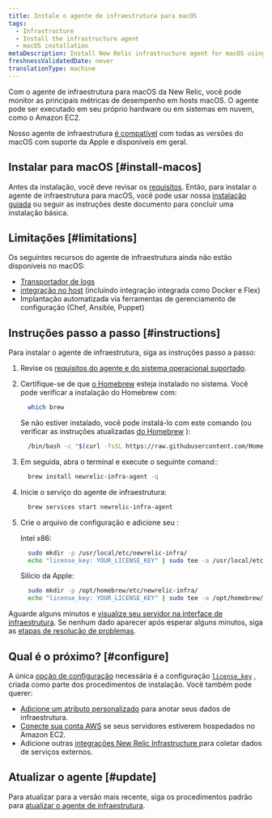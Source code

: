 ```yaml
---
title: Instale o agente de infraestrutura para macOS
tags:
  - Infrastructure
  - Install the infrastructure agent
  - macOS installation
metaDescription: Install New Relic infrastructure agent for macOS using Homebrew.
freshnessValidatedDate: never
translationType: machine
---
```


Com o agente de infraestrutura para macOS da New Relic, você pode monitor as principais métricas de desempenho em hosts macOS. O agente pode ser executado em seu próprio hardware ou em sistemas em nuvem, como o Amazon EC2.

Nosso agente de infraestrutura [é compatível](/docs/infrastructure/install-infrastructure-agent/get-started/requirements-infrastructure-agent) com todas as versões do macOS com suporte da Apple e disponíveis em geral.

## Instalar para macOS [#install-macos]

Antes da instalação, você deve revisar os [requisitos](/docs/infrastructure/new-relic-infrastructure/getting-started/compatibility-requirements-new-relic-infrastructure). Então, para instalar o agente de infraestrutura para macOS, você pode usar nossa [instalação guiada](/docs/full-stack-observability/observe-everything/get-started/new-relic-guided-install-overview/) ou seguir as instruções deste documento para concluir uma instalação básica.

## Limitações [#limitations]

Os seguintes recursos do agente de infraestrutura ainda não estão disponíveis no macOS:

* [Transportador de logs](/docs/logs/enable-log-management-new-relic/enable-log-monitoring-new-relic/forward-your-logs-using-infrastructure-agent/)
* [integração no host](/docs/integrations/host-integrations/get-started/introduction-host-integrations/) (incluindo integração integrada como Docker e Flex)
* Implantação automatizada via ferramentas de gerenciamento de configuração (Chef, Ansible, Puppet)

## Instruções passo a passo [#instructions]

Para instalar o agente de infraestrutura, siga as instruções passo a passo:

1. Revise os [requisitos do agente e do sistema operacional suportado](/docs/infrastructure/new-relic-infrastructure/getting-started/compatibility-requirements-new-relic-infrastructure).

2. Certifique-se de que [o Homebrew](https://brew.sh/) esteja instalado no sistema. Você pode verificar a instalação do Homebrew com:

   ```bash
     which brew
   ```

   Se não estiver instalado, você pode instalá-lo com este comando (ou verificar as instruções atualizadas [do Homebrew](https://brew.sh/) ):

   ```bash
     /bin/bash -c "$(curl -fsSL https://raw.githubusercontent.com/Homebrew/install/HEAD/install.sh)"
   ```

3. Em seguida, abra o terminal e execute o seguinte comand::

   ```bash
     brew install newrelic-infra-agent -q
   ```

4. Inicie o serviço do agente de infraestrutura:

   ```bash
     brew services start newrelic-infra-agent
   ```

5. Crie o arquivo de configuração e adicione seu <InlinePopover type="licenseKey"/>:

   Intel x86:

   ```bash
     sudo mkdir -p /usr/local/etc/newrelic-infra/
     echo "license_key: YOUR_LICENSE_KEY" | sudo tee -a /usr/local/etc/newrelic-infra/newrelic-infra.yml
   ```

   Silício da Apple:

   ```bash
     sudo mkdir -p /opt/homebrew/etc/newrelic-infra/
     echo "license_key: YOUR_LICENSE_KEY" | sudo tee -a /opt/homebrew/etc/newrelic-infra/newrelic-infra.yml
   ```

Aguarde alguns minutos e [visualize seu servidor na interface de infraestrutura](/docs/infrastructure/infrastructure-ui-pages/infra-ui-overview). Se nenhum dado aparecer após esperar alguns minutos, siga as [etapas de resolução de problemas](/docs/infrastructure/new-relic-infrastructure/troubleshooting/no-data-appears-infrastructure).

<InstallFeedback/>

## Qual é o próximo? [#configure]

A única [opção de configuração](/docs/infrastructure/install-configure-infrastructure/configuration/configure-infrastructure-agent) necessária é a configuração [`license_key`](/docs/Infrastructure-configure-your-agent#conf-license_key) , criada como parte dos procedimentos de instalação. Você também pode querer:

* [Adicione um atributo personalizado](/docs/Infrastructure-configure-your-agent#conf-custom_attributes) para anotar seus dados de infraestrutura.
* [Conecte sua conta AWS](/docs/infrastructure-amazon-aws-ec2-integration#connect) se seus servidores estiverem hospedados no Amazon EC2.
* Adicione outras [integrações New Relic Infrastructure ](/docs/infrastructure/integrations-getting-started/getting-started/introduction-infrastructure-integrations)para coletar dados de serviços externos.

## Atualizar o agente [#update]

Para atualizar para a versão mais recente, siga os procedimentos padrão para [atualizar o agente de infraestrutura](/docs/infrastructure/new-relic-infrastructure/installation/update-infrastructure-agent).
